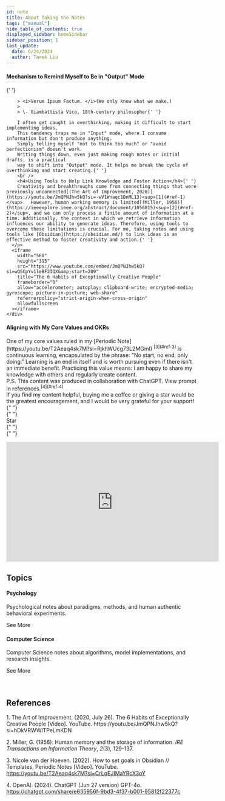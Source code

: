 ```yaml
---
id: note
title: About Taking the Notes
tags: ["manual"]
hide_table_of_contents: true
displayed_sidebar: homeSidebar
sidebar_position: 1
last_update:
  date: 6/24/2024
  author: Tarek Liu
---
```



<div className="gallery">
  <div className="sub-heading">
    <div className="front-matter">
      <p>     
        <h4>Mechanism to Remind Myself to Be in "Output" Mode</h4>{' '}
          
        > <i>Verum Ipsum Factum. </i>(We only know what we make.)
        >
        > \- Giambattista Vico, 18th-century philosopher{' '}
          
        I often get caught in overthinking, making it difficult to start implementing ideas.
        This tendency traps me in "Input" mode, where I consume information but don't produce anything. 
        Simply telling myself "not to think too much" or "avoid perfectionism" doesn't work. 
        Writing things down, even just making rough notes or initial drafts, is a practical 
        way to shift into "Output" mode. It helps me break the cycle of overthinking and start creating.{' '}
        <br />
        <h4>Using Tools to Help Link Knowledge and Foster Action</h4>{' '}
        Creativity and breakthroughs come from connecting things that were previously unconnected[(The Art of Improvement, 2020)](https://youtu.be/JmQPNJhw5kQ?si=-wV1Wnaqc1BnML13)<sup>[1](#ref-1)</sup>.  However, human working memory is limited[(Miller, 1956)](https://ieeexplore.ieee.org/abstract/document/1056815)<sup>[2](#ref-2)</sup>, and we can only process a finite amount of information at a time. Additionally, the context in which we retrieve information influences our ability to generate ideas. Therefore, using tools to overcome these limitations is crucial. For me, taking notes and using tools like [Obsidian](https://obsidian.md/) to link ideas is an effective method to foster creativity and action.{' '}
      </p>
      <iframe
        width="560"
        height="315"
        src="https://www.youtube.com/embed/JmQPNJhw5kQ?si=wQSCpYv1leBF2IQX&amp;start=209"
        title="The 6 Habits of Exceptionally Creative People"
        frameborder="0"
        allow="accelerometer; autoplay; clipboard-write; encrypted-media; gyroscope; picture-in-picture; web-share"
        referrerpolicy="strict-origin-when-cross-origin"
        allowfullscreen
      ></iframe>
    </div>
  </div>
  <div className="sub-heading">
    <div className="front-matter">
      <p>
        <h4>Aligning with My Core Values and OKRs</h4> One of my core values
        ruled in my [Periodic
        Note](https://youtu.be/T2Aeaq4sk7M?si=RjkhWUcg73L2MGmI)
        <sup>[3](#ref-3)</sup> is continuous learning, encapsulated by the
        phrase: "No start, no end, only doing." Learning is an end in itself and
        is worth pursuing even if there isn't an immediate benefit. Practicing
        this value means: I am happy to share my knowledge with others and
        regularly create content. <br />
        P.S. This content was produced in collaboration with ChatGPT. View
        prompt in references.<sup>[4](#ref-4)</sup> <br />
        If you find my content helpful, buying me a coffee or giving a star
        would be the greatest encouragement, and I would be very grateful for
        your support!{" "}
        <div class="overview-icons-container">
          {" "}
          <div>
            <GitHubButton
              href="https://github.com/liuyuweitarek/liuyuweitarek.github.io"
              data-color-scheme="no-preference: dark; light: light; dark: dark;"
              data-icon="octicon-star"
              data-size="large"
              data-show-count="true"
              aria-label="Star liuyuweitarek/liuyuweitarek.github.io on GitHub"
            >
              Star
            </GitHubButton>
          </div>{" "}
          <div>
            <SponsorIcon
              message="Buy mememe"
              sponsor_url="https://www.buymeacoffee.com/liuyuweitarek"
            />
          </div>{" "}
        </div>
      </p>
      <iframe
        width="560"
        height="315"
        src="https://www.youtube.com/embed/T2Aeaq4sk7M?si=CrLqEJIMaYRcX3oY&amp;start=62"
        title="How to set goals in Obsidian // Templates, Periodic Notes"
        frameborder="0"
        allow="accelerometer; autoplay; clipboard-write; encrypted-media; gyroscope; picture-in-picture; web-share"
        referrerpolicy="strict-origin-when-cross-origin"
        allowfullscreen
      ></iframe>
    </div>
  </div>
  <div className="sub-heading">
    <h2>Topics</h2>
  </div>
  <div className="overview-card">
    <div className="overview-card-header">
      <Psychology />
      <h4>Psychology</h4>
    </div>
    <p>
      Psychological notes about paradigms, methods, and human authentic
      behavioral experiments.
    </p>
    <Link to="/docs/Psychology?tags=psychology&operator=AND">
      See More <ArrowRight className="arrow" />
    </Link>
  </div>
  <div className="overview-card">
    <div className="overview-card-header">
      <SVM />
      <h4>Computer Science</h4>
    </div>
    <p>
      Computer Science notes about algorithms, model implementations, and
      research insights.
    </p>
    <Link to="/docs/ComputerScience?tags=computer-science&operator=AND">
      See More <ArrowRight className="arrow" />
    </Link>
  </div>
</div>
<br />
<br />
<div>
  <h2>References</h2>
  <a id="ref-1"></a>1. The Art of Improvement. (2020, July 26). The 6 Habits of
  Exceptionally Creative People [Video]. YouTube.
  https://youtu.be/JmQPNJhw5kQ?si=hDkVRWWlTPeLmKDN
  
  <a id="ref-2"></a>2. Miller, G. (1956). Human memory and the storage of
  information. <i>IRE Transactions on Information Theory</i>, <i>2</i>(3),
  129-137.
  
  <a id="ref-3"></a>3. Nicole van der Hoeven. (2022). How to set goals in
  Obsidian // Templates, Periodic Notes [Video]. YouTube.
  https://youtu.be/T2Aeaq4sk7M?si=CrLqEJIMaYRcX3oY
  
  <a id="ref-4"></a>4. OpenAI. (2024). ChatGPT (Jun 27 version) GPT-4o.
  https://chatgpt.com/share/e635956f-9bd3-4f37-b001-95812f22377c
</div>
